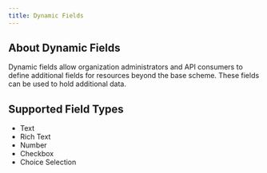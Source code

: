 ```yaml
---
title: Dynamic Fields
---
```


## About Dynamic Fields

Dynamic fields allow organization administrators and API consumers to define additional fields for resources
beyond the base scheme. These fields can be used to hold additional data.


## Supported Field Types

* Text
* Rich Text
* Number
* Checkbox
* Choice Selection

